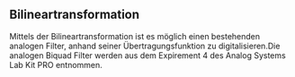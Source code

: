 ## Bilineartransformation
Mittels der Bilineartransformation ist es möglich einen bestehenden analogen Filter, anhand seiner Übertragungsfunktion zu digitalisieren.Die analogen Biquad Filter werden aus dem Expirement 4 des Analog Systems Lab Kit PRO entnommen.